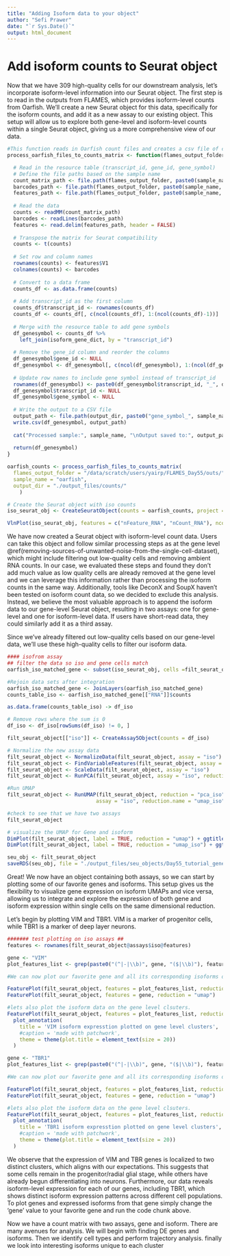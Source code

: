 ```yaml
---
title: "Adding Isoform data to your object"
author: "Sefi Prawer"
date: "`r Sys.Date()`"
output: html_document
---
```


# Add isoform counts to Seurat object

Now that we have 309 high-quality cells for our downstream analysis, let's incorporate isoform-level information into our Seurat object. The first step is to read in the outputs from FLAMES, which provides isoform-level counts from Oarfish. We'll create a new Seurat object for this data, specifically for the isoform counts, and add it as a new assay to our existing object. This setup will allow us to explore both gene-level and isoform-level counts within a single Seurat object, giving us a more comprehensive view of our data.

```r
#This function reads in Oarfish count files and creates a csv file of count data. The function also appends the gene symbol to the ENSTID
process_oarfish_files_to_counts_matrix <- function(flames_output_folder, sample_name, output_dir) {

  # Read in the resource table (transcript_id, gene_id, gene_symbol)
  # Define the file paths based on the sample name
  count_matrix_path <- file.path(flames_output_folder, paste0(sample_name, ".count.mtx"))
  barcodes_path <- file.path(flames_output_folder, paste0(sample_name, ".barcodes.txt"))
  features_path <- file.path(flames_output_folder, paste0(sample_name, ".features.txt"))
  
  # Read the data
  counts <- readMM(count_matrix_path)
  barcodes <- readLines(barcodes_path)
  features <- read.delim(features_path, header = FALSE)
  
  # Transpose the matrix for Seurat compatibility
  counts <- t(counts)
  
  # Set row and column names
  rownames(counts) <- features$V1
  colnames(counts) <- barcodes
  
  # Convert to a data frame
  counts_df <- as.data.frame(counts)
  
  # Add transcript_id as the first column
  counts_df$transcript_id <- rownames(counts_df)
  counts_df <- counts_df[, c(ncol(counts_df), 1:(ncol(counts_df)-1))]
  
  # Merge with the resource table to add gene symbols
  df_genesymbol <- counts_df %>%
    left_join(isoform_gene_dict, by = "transcript_id")
  
  # Remove the gene_id column and reorder the columns
  df_genesymbol$gene_id <- NULL
  df_genesymbol <- df_genesymbol[, c(ncol(df_genesymbol), 1:(ncol(df_genesymbol)-1))]
  
  # Update row names to include gene symbol instead of transcript_id
  rownames(df_genesymbol) <- paste0(df_genesymbol$transcript_id, "_", df_genesymbol$gene_symbol)
  df_genesymbol$transcript_id <- NULL
  df_genesymbol$gene_symbol <- NULL
  
  # Write the output to a CSV file
  output_path <- file.path(output_dir, paste0("gene_symbol_", sample_name, "_counts.csv"))
  write.csv(df_genesymbol, output_path)
  
  cat("Processed sample:", sample_name, "\nOutput saved to:", output_path, "\n")
  
  return(df_genesymbol)
}

oarfish_counts <- process_oarfish_files_to_counts_matrix(
  flames_output_folder = "/data/scratch/users/yairp/FLAMES_Day55/outs/",
  sample_name = "oarfish",
  output_dir = "./output_files/counts/"
    )

# Create the Seurat object with iso counts
iso_seurat_obj <- CreateSeuratObject(counts = oarfish_counts, project = sample_id)

VlnPlot(iso_seurat_obj, features = c("nFeature_RNA", "nCount_RNA"), ncol = 2) + plot_annotation(title = "QC plots (isoform level) BEFORE Filtering")

```

We have now created a Seurat object with isoform-level count data. Users can take this object and follow similar processing steps as at the gene level \@ref(removing-sources-of-unwanted-noise-from-the-single-cell-dataset), which might include filtering out low-quality cells and removing ambient RNA counts. In our case, we evaluated these steps and found they don’t add much value as low quality cells are already removed at the gene level and we can leverage this information rather than processing the isoform counts in the same way. Additionally, tools like DeconX and SoupX haven’t been tested on isoform count data, so we decided to exclude this analysis. Instead, we believe the most valuable approach is to append the isoform data to our gene-level Seurat object, resulting in two assays: one for gene-level and one for isoform-level data. If users have short-read data, they could similarly add it as a third assay.

Since we've already filtered out low-quality cells based on our gene-level data, we’ll use these high-quality cells to filter our isoform data.

```r

#### isofrom assay 
## filter the data so iso and gene cells match
oarfish_iso_matched_gene <- subset(iso_seurat_obj, cells =filt_seurat_object@graphs[["RNA_nn"]]@Dimnames[[1]])

#Rejoin data sets after integration
oarfish_iso_matched_gene <- JoinLayers(oarfish_iso_matched_gene)
counts_table_iso <- oarfish_iso_matched_gene[["RNA"]]$counts

as.data.frame(counts_table_iso) -> df_iso

# Remove rows where the sum is 0
df_iso <- df_iso[rowSums(df_iso) != 0, ]

filt_seurat_object[["iso"]] <- CreateAssay5Object(counts = df_iso)

# Normalize the new assay data
filt_seurat_object <- NormalizeData(filt_seurat_object, assay = "iso")
filt_seurat_object <- FindVariableFeatures(filt_seurat_object, assay = "iso")
filt_seurat_object <- ScaleData(filt_seurat_object, assay = "iso")
filt_seurat_object <- RunPCA(filt_seurat_object, assay = "iso", reduction.name = "pca_iso")

#Run UMAP
filt_seurat_object <- RunUMAP(filt_seurat_object, reduction = "pca_iso", dims = 1:15,
                             assay = "iso", reduction.name = "umap_iso")

#check to see that we have two assays
filt_seurat_object

# visualize the UMAP for Gene and isoform
DimPlot(filt_seurat_object, label = TRUE, reduction = "umap") + ggtitle("UMAP gene level clustering") |
DimPlot(filt_seurat_object, label = TRUE, reduction = "umap_iso") + ggtitle("UMAP isoform level clustering")

seu_obj <- filt_seurat_object
saveRDS(seu_obj, file = "./output_files/seu_objects/Day55_tutorial_gene_and_isoform_seurat.rds")
```

Great! We now have an object containing both assays, so we can start by plotting some of our favorite genes and isoforms. This setup gives us the flexibility to visualize gene expression on isoform UMAPs and vice versa, allowing us to integrate and explore the expression of both gene and isoform expression within single cells on the same dimensional reduction.

Let's begin by plotting VIM and TBR1. VIM is a marker of progenitor cells, while TBR1 is a marker of deep layer neurons.

```r

####### test plotting on iso assays ##
features <- rownames(filt_seurat_object@assays$iso@features)

gene <- "VIM"
plot_features_list <- grep(paste0("(^|-|\\b)", gene, "($|\\b)"), features, value = TRUE)

#We can now plot our favorite gene and all its corresponding isoforms on either the gene or isoform UMAPs. To switch between them, simply change the reduction argument to the desired UMAP (either the gene or isoform reduction)

FeaturePlot(filt_seurat_object, features = plot_features_list, reduction = "umap_iso") 
FeaturePlot(filt_seurat_object, features = gene, reduction = "umap")

#lets also plot the isoform data on the gene level clsuters.
FeaturePlot(filt_seurat_object, features = plot_features_list, reduction = "umap") +
  plot_annotation(
    title = 'VIM isoform expresstion plotted on gene level clusters',
    #caption = 'made with patchwork',
    theme = theme(plot.title = element_text(size = 20))
  )

gene <- "TBR1"
plot_features_list <- grep(paste0("(^|-|\\b)", gene, "($|\\b)"), features, value = TRUE)

#We can now plot our favorite gene and all its corresponding isoforms on either the gene or isoform UMAPs. To switch between them, simply change the reduction argument to the desired UMAP (either the gene or isoform reduction)

FeaturePlot(filt_seurat_object, features = plot_features_list, reduction = "umap_iso") 
FeaturePlot(filt_seurat_object, features = gene, reduction = "umap")

#lets also plot the isoform data on the gene level clsuters.
FeaturePlot(filt_seurat_object, features = plot_features_list, reduction = "umap") +
  plot_annotation(
    title = 'TBR1 isoform expresstion plotted on gene level clusters',
    #caption = 'made with patchwork',
    theme = theme(plot.title = element_text(size = 20))
  )

```

We observe that the expression of VIM and TBR genes is localized to two distinct clusters, which aligns with our expectations. This suggests that some cells remain in the progenitor/radial glial stage, while others have already begun differentiating into neurons. Furthermore, our data reveals isoform-level expression for each of our genes, including TBR1, which shows distinct isoform expression patterns across different cell populations. To plot genes and expressed isoforms from that gene simply change the 'gene' value to your favorite gene and run the code chunk above.

Now we have a count matrix with two assays, gene and isoform. There are many avenues for analysis. We will begin with finding DE genes and isoforms. Then we identify cell types and perform trajectory analysis. finally we look into interesting isoforms unique to each cluster
